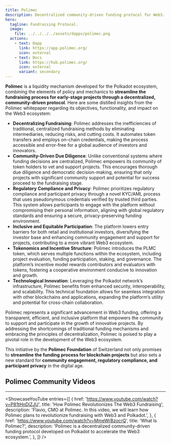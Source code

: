 ```yaml
---
title: Polimec
description: Decentralized community-driven funding protocol for Web3.
hero:
  tagline: Fundraising Protocol.
  image: 
    file: ../../../../assets/dapps/polimec.png
  actions:
    - text: Dapp
      link: https://app.polimec.org/
      icon: external
    - text: Docs
      link: https://hub.polimec.org/
      icon: external
      variant: secondary
---
```



**Polimec** is a liquidity mechanism developed for the Polkadot ecosystem, combining the elements of policy and mechanics to **streamline the fundraising process for early-stage projects through a decentralized, community-driven protocol**. Here are some distilled insights from the Polimec whitepaper regarding its objectives, functionality, and impact on the Web3 ecosystem:

- **Decentralizing Fundraising**: Polimec addresses the inefficiencies of traditional, centralized fundraising methods by eliminating intermediaries, reducing risks, and cutting costs. It automates token transfers and employs on-chain credentials, making the process accessible and error-free for a global audience of investors and innovators.
- **Community-Driven Due Diligence**: Unlike conventional systems where funding decisions are centralized, Polimec empowers its community of token holders to vet and support projects. This encourages thorough due diligence and democratic decision-making, ensuring that only projects with significant community support and potential for success proceed to the fundraising stage.
- **Regulatory Compliance and Privacy**: Polimec prioritizes regulatory compliance and participant privacy through a novel KYC/AML process that uses pseudonymous credentials verified by trusted third parties. This system allows participants to engage with the platform without compromising their personal information, aligning with global regulatory standards and ensuring a secure, privacy-preserving funding environment.
- **Inclusive and Equitable Participation**: The platform lowers entry barriers for both retail and institutional investors, diversifying the investor base and enhancing community engagement and support for projects, contributing to a more vibrant Web3 ecosystem.
- **Tokenomics and Incentive Structure**: Polimec introduces the PLMC token, which serves multiple functions within the ecosystem, including project evaluation, funding participation, staking, and governance. The platform’s incentive model rewards contributors and evaluators with tokens, fostering a cooperative environment conducive to innovation and growth.
- **Technological Innovation**: Leveraging the Polkadot network’s infrastructure, Polimec benefits from enhanced security, interoperability, and scalability. This technical foundation allows for seamless integration with other blockchains and applications, expanding the platform’s utility and potential for cross-chain collaboration.

Polimec represents a significant advancement in Web3 funding, offering a transparent, efficient, and inclusive platform that empowers the community to support and participate in the growth of innovative projects. By addressing the shortcomings of traditional funding mechanisms and embracing the principles of decentralization, Polimec is poised to play a pivotal role in the development of the Web3 ecosystem.

This initiative by the **Polimec Foundation** of Switzerland not only promises to **streamline the funding process for blockchain projects** but also sets a new standard for **community engagement, regulatory compliance, and participant privacy** in the digital age.

## Polimec Community Videos
------------
<ShowcaseYouTube
  entries={[
    {
      href: 'https://www.youtube.com/watch?v=P81tHnDjZJU',
      title: 'How Polimec Revolutionizes The Web3 Fundraising',
      description: 'Flavio, CMO at Polimec. In this video, we will learn how Polimec plans to revolutionize fundraising with Web3 and Polkadot.',
    },
        {
        href: 'https://www.youtube.com/watch?v=MmeWrBzocrQ',
      title: 'What Is Polimec?',
      description: 'Polimec is a decentralized community-driven funding protocol developed on Polkadot to accelerate the Web3 ecosystem.',
    },
  ]} />
